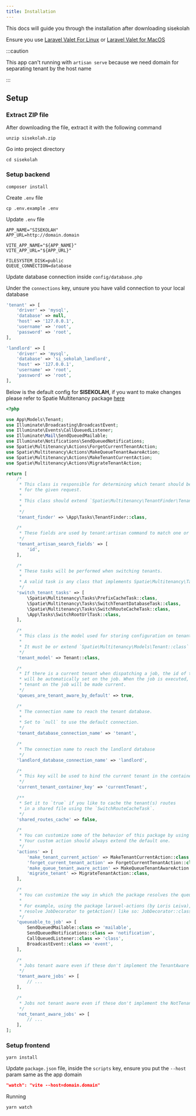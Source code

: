 ```yaml
---
title: Installation
---
```


This docs will guide you through the installation after downloading sisekolah

Ensure you use [Laravel Valet For Linux](https://github.com/cpriego/valet-linux) or [Laravel Valet for MacOS](https://laravel.com/docs/9.x/valet)

:::caution

This app can't running with `artisan serve` because we need domain for separating tenant by the host name

:::

## Setup

### Extract ZIP file

After downloading the file, extract it with the following command

```shell
unzip sisekolah.zip
```

Go into project directory

```shell
cd sisekolah
```

### Setup backend

```shell
composer install
```

Create `.env` file

```shell
cp .env.example .env
```

Update `.env` file

```sheel
APP_NAME="SISEKOLAH"
APP_URL=http://domain.domain

VITE_APP_NAME="${APP_NAME}"
VITE_APP_URL="${APP_URL}"

FILESYSTEM_DISK=public
QUEUE_CONNECTION=database
```

Update database connection inside `config/database.php`

Under the `connections` key, unsure you have valid connection to your local database

```php
'tenant' => [
    'driver' => 'mysql',
    'database' => null,
    'host' => '127.0.0.1',
    'username' => 'root',
    'password' => 'root',
],

'landlord' => [
    'driver' => 'mysql',
    'database' => 'si_sekolah_landlord',
    'host' => '127.0.0.1',
    'username' => 'root',
    'password' => 'root',
],
```

Below is the default config for **SISEKOLAH**, if you want to make changes please refer to Spatie Multitenancy package [here](https://spatie.be/docs/laravel-multitenancy/v3/)

```php
<?php

use App\Models\Tenant;
use Illuminate\Broadcasting\BroadcastEvent;
use Illuminate\Events\CallQueuedListener;
use Illuminate\Mail\SendQueuedMailable;
use Illuminate\Notifications\SendQueuedNotifications;
use Spatie\Multitenancy\Actions\ForgetCurrentTenantAction;
use Spatie\Multitenancy\Actions\MakeQueueTenantAwareAction;
use Spatie\Multitenancy\Actions\MakeTenantCurrentAction;
use Spatie\Multitenancy\Actions\MigrateTenantAction;

return [
    /*
     * This class is responsible for determining which tenant should be current
     * for the given request.
     *
     * This class should extend `Spatie\Multitenancy\TenantFinder\TenantFinder`
     *
     */
    'tenant_finder' => \App\Tasks\TenantFinder::class,

    /*
     * These fields are used by tenant:artisan command to match one or more tenant
     */
    'tenant_artisan_search_fields' => [
        'id',
    ],

    /*
     * These tasks will be performed when switching tenants.
     *
     * A valid task is any class that implements Spatie\Multitenancy\Tasks\SwitchTenantTask
     */
    'switch_tenant_tasks' => [
        \Spatie\Multitenancy\Tasks\PrefixCacheTask::class,
        \Spatie\Multitenancy\Tasks\SwitchTenantDatabaseTask::class,
        \Spatie\Multitenancy\Tasks\SwitchRouteCacheTask::class,
        \App\Tasks\SwitchRootUrlTask::class,
    ],

    /*
     * This class is the model used for storing configuration on tenants.
     *
     * It must be or extend `Spatie\Multitenancy\Models\Tenant::class`
     */
    'tenant_model' => Tenant::class,

    /*
     * If there is a current tenant when dispatching a job, the id of the current tenant
     * will be automatically set on the job. When the job is executed, the set
     * tenant on the job will be made current.
     */
    'queues_are_tenant_aware_by_default' => true,

    /*
     * The connection name to reach the tenant database.
     *
     * Set to `null` to use the default connection.
     */
    'tenant_database_connection_name' => 'tenant',

    /*
     * The connection name to reach the landlord database
     */
    'landlord_database_connection_name' => 'landlord',

    /*
     * This key will be used to bind the current tenant in the container.
     */
    'current_tenant_container_key' => 'currentTenant',

    /**
     * Set it to `true` if you like to cache the tenant(s) routes
     * in a shared file using the `SwitchRouteCacheTask`.
     */
    'shared_routes_cache' => false,

    /*
     * You can customize some of the behavior of this package by using our own custom action.
     * Your custom action should always extend the default one.
     */
    'actions' => [
        'make_tenant_current_action' => MakeTenantCurrentAction::class,
        'forget_current_tenant_action' => ForgetCurrentTenantAction::class,
        'make_queue_tenant_aware_action' => MakeQueueTenantAwareAction::class,
        'migrate_tenant' => MigrateTenantAction::class,
    ],

    /*
     * You can customize the way in which the package resolves the queuable to a job.
     *
     * For example, using the package laravel-actions (by Loris Leiva), you can
     * resolve JobDecorator to getAction() like so: JobDecorator::class => 'getAction'
     */
    'queueable_to_job' => [
        SendQueuedMailable::class => 'mailable',
        SendQueuedNotifications::class => 'notification',
        CallQueuedListener::class => 'class',
        BroadcastEvent::class => 'event',
    ],

    /*
     * Jobs tenant aware even if these don't implement the TenantAware interface.
     */
    'tenant_aware_jobs' => [
        // ...
    ],

    /*
     * Jobs not tenant aware even if these don't implement the NotTenantAware interface.
     */
    'not_tenant_aware_jobs' => [
        // ...
    ],
];
```

### Setup frontend

```shell
yarn install
```

Update `package.json` file, inside the `scripts` key, ensure you put the `--host` param same as the app domain

```json
"watch": "vite --host=domain.domain"
```

Running

```shell
yarn watch
```

